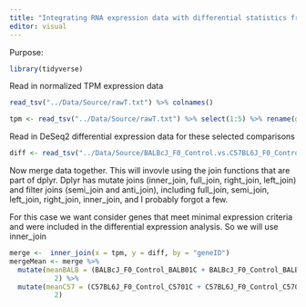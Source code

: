 ```yaml
---
title: "Integrating RNA expression data with differential statistics from DeSeq2"
editor: visual
---
```


Purpose:

```r
library(tidyverse)
```

Read in normalized TPM expression data

```r
read_tsv("../Data/Source/rawT.txt") %>% colnames()

tpm <- read_tsv("../Data/Source/rawT.txt") %>% select(1:5) %>% rename(geneID = 1)
```

Read in DeSeq2 differential expression data for these selected comparisons

```R
diff <- read_tsv("../Data/Source/BALBcJ_F0_Control.vs.C57BL6J_F0_Control.scatter.txt") %>% rename(geneID = 1)
```

Now merge data together. This will invovle using the join functions that are part of dplyr. Dplyr has mutate joins (inner_join, full_join, right_join, left_join) and filter joins (semi_join and anti_join), including full_join, semi_join, left_join, right_join, inner_join, and I probably forgot a few.

For this case we want consider genes that meet minimal expression criteria and were included in the differential expression analysis. So we will use inner_join

```R
merge <-  inner_join(x = tpm, y = diff, by = "geneID")
mergeMean <- merge %>%
  mutate(meanBALB = (BALBcJ_F0_Control_BALB01C + BALBcJ_F0_Control_BALB01D) /
           2) %>%
  mutate(meanC57 = (C57BL6J_F0_Control_C5701C + C57BL6J_F0_Control_C5701D) /
           2)
```
